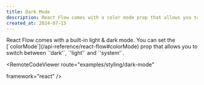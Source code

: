 ```yaml
---
title: Dark Mode
description: React Flow comes with a color mode prop that allows you to switch between dark, light and system mode.
created_at: 2024-07-15
---
```





<ExampleLayout>
React Flow comes with a built-in light & dark mode. You can set the [`colorMode`](/api-reference/react-flow#colorMode) prop that allows you to switch between `'dark'`, `'light'` and `'system'`.

<RemoteCodeViewer
  route="examples/styling/dark-mode"
  
  framework="react"
/>
</ExampleLayout>
